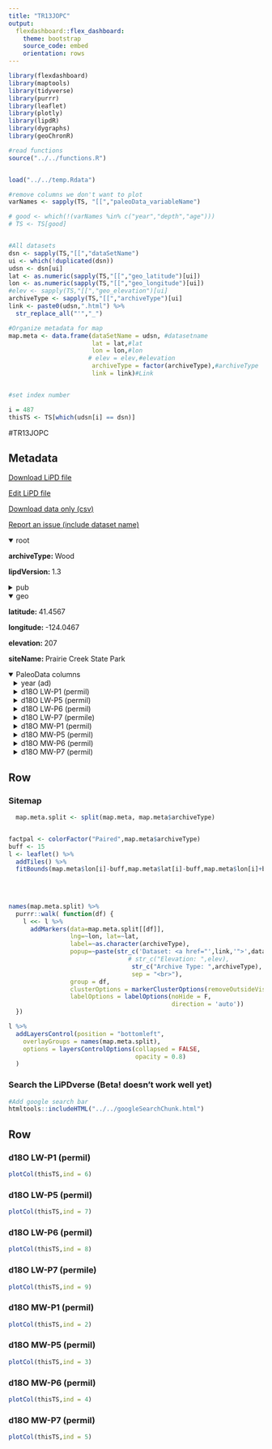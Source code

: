 ```yaml
---
title: "TR13JOPC"
output: 
  flexdashboard::flex_dashboard:
    theme: bootstrap
    source_code: embed
    orientation: rows
---
```


```r
library(flexdashboard)
library(maptools)
library(tidyverse)
library(purrr)
library(leaflet)
library(plotly)
library(lipdR)
library(dygraphs)
library(geoChronR)

#read functions
source("../../functions.R")


load("../../temp.Rdata")

#remove columns we don't want to plot
varNames <- sapply(TS, "[[","paleoData_variableName")

# good <- which(!(varNames %in% c("year","depth","age")))
# TS <- TS[good]


#All datasets
dsn <- sapply(TS,"[[","dataSetName")
ui <- which(!duplicated(dsn))
udsn <- dsn[ui]
lat <- as.numeric(sapply(TS,"[[","geo_latitude")[ui])
lon <- as.numeric(sapply(TS,"[[","geo_longitude")[ui])
#elev <- sapply(TS,"[[","geo_elevation")[ui]
archiveType <- sapply(TS,"[[","archiveType")[ui]
link <- paste0(udsn,".html") %>% 
  str_replace_all("'","_")

#Organize metadata for map
map.meta <- data.frame(dataSetName = udsn, #datasetname
                       lat = lat,#lat
                       lon = lon,#lon
                      # elev = elev,#elevation
                       archiveType = factor(archiveType),#archiveType
                       link = link)#Link


#set index number

i = 487
thisTS <- TS[which(udsn[i] == dsn)]
```
#TR13JOPC

Metadata {.sidebar}
-------------------------------------
[Download LiPD file](TR13JOPC.lpd)
            

[Edit LiPD file](http://lipd.net/playground?source=http://lipdverse.org/iso2kv0_11_0/TR13JOPC.lpd)
            

[Download data only (csv)](TR13JOPC.csv)
            

[Report an issue (include dataset name)](https://github.com/nickmckay/LiPDverse/issues)

<details open style="margin-left: 0px">
<summary>root</summary>
<p style="margin-left: 0px"><strong>archiveType: </strong>Wood
<p style="margin-left: 0px"><strong>lipdVersion: </strong>1.3
</details>
<details>
<summary>pub</summary>
<details style="margin-left: 10px">
<summary>pub1</summary>
<p style="margin-left: 10px"><strong>journal: </strong>Journal of Geophysical Research: Biogeosciences
<p style="margin-left: 10px"><strong>volume: </strong>118
<p style="margin-left: 10px"><strong>pages: </strong>1438-1450
<p style="margin-left: 10px"><strong>title: </strong>Oxygen and carbon stable isotopes in coast redwood tree rings respond to spring and summer climate signals
<p style="margin-left: 10px"><strong>DOI: </strong>10.1002/jgrg.20111
</details>
</details>
<details open style="margin-left: 0px">
<summary>geo</summary>
<p style="margin-left: 0px"><strong>latitude: </strong>41.4567
<p style="margin-left: 0px"><strong>longitude: </strong>-124.0467
<p style="margin-left: 0px"><strong>elevation: </strong>207
<p style="margin-left: 0px"><strong>siteName: </strong>Prairie Creek State Park
</details>
<details open>
<summary>PaleoData columns</summary>
<details style="margin-left: 10px">
<summary>year (ad)</summary>
<p style="margin-left: 10px"><strong>TSid: </strong>WEB6b613df4
<p style="margin-left: 10px"><strong>variableName: </strong>year
<p style="margin-left: 10px"><strong>units: </strong>ad
<p style="margin-left: 10px"><strong>description: </strong>year ad
</details>
<details style="margin-left: 10px">
<summary>d18O LW-P1 (permil)</summary>
<p style="margin-left: 10px"><strong>TSid: </strong>WEB93ccadc2
<p style="margin-left: 10px"><strong>variableName: </strong>d18O LW-P1
<p style="margin-left: 10px"><strong>units: </strong>permil
<p style="margin-left: 10px"><strong>description: </strong>late-wood cellulose d18O from tree P1
<details>
<summary>interpretation</summary>
<details style="margin-left: 20px">
<summary>1</summary>
<p style="margin-left: 20px"><strong>variable: </strong>d18O
<p style="margin-left: 20px"><strong>direction: </strong>positive
<p style="margin-left: 20px"><strong>scope: </strong>isotope
<p style="margin-left: 20px"><strong>variableDetail: </strong>precipitation d18O
<p style="margin-left: 20px"><strong>seasonality: </strong>growing season
</details>
</details>
</details>
<details style="margin-left: 10px">
<summary>d18O LW-P5 (permil)</summary>
<p style="margin-left: 10px"><strong>TSid: </strong>WEBa9c47a40
<p style="margin-left: 10px"><strong>variableName: </strong>d18O LW-P5
<p style="margin-left: 10px"><strong>units: </strong>permil
<p style="margin-left: 10px"><strong>description: </strong>late-wood cellulose d18O from tree P5
<details>
<summary>interpretation</summary>
<details style="margin-left: 20px">
<summary>1</summary>
<p style="margin-left: 20px"><strong>variable: </strong>d18O
<p style="margin-left: 20px"><strong>direction: </strong>positive
<p style="margin-left: 20px"><strong>scope: </strong>isotope
<p style="margin-left: 20px"><strong>variableDetail: </strong>precipitation d18O
<p style="margin-left: 20px"><strong>seasonality: </strong>growing season
</details>
</details>
</details>
<details style="margin-left: 10px">
<summary>d18O LW-P6 (permil)</summary>
<p style="margin-left: 10px"><strong>TSid: </strong>WEBaba520fa
<p style="margin-left: 10px"><strong>variableName: </strong>d18O LW-P6
<p style="margin-left: 10px"><strong>units: </strong>permil
<p style="margin-left: 10px"><strong>description: </strong>late-wood cellulose d18O from tree P6
<details>
<summary>interpretation</summary>
<details style="margin-left: 20px">
<summary>1</summary>
<p style="margin-left: 20px"><strong>variable: </strong>d18O
<p style="margin-left: 20px"><strong>direction: </strong>positive
<p style="margin-left: 20px"><strong>scope: </strong>isotope
<p style="margin-left: 20px"><strong>variableDetail: </strong>precipitation d18O
<p style="margin-left: 20px"><strong>seasonality: </strong>growing season
</details>
</details>
</details>
<details style="margin-left: 10px">
<summary>d18O LW-P7 (permile)</summary>
<p style="margin-left: 10px"><strong>TSid: </strong>WEBd5fd45b6
<p style="margin-left: 10px"><strong>variableName: </strong>d18O LW-P7
<p style="margin-left: 10px"><strong>units: </strong>permile
<p style="margin-left: 10px"><strong>description: </strong>late-wood cellulose d18O from tree P7
<details>
<summary>interpretation</summary>
<details style="margin-left: 20px">
<summary>1</summary>
<p style="margin-left: 20px"><strong>variable: </strong>d18O
<p style="margin-left: 20px"><strong>direction: </strong>positive
<p style="margin-left: 20px"><strong>scope: </strong>isotope
<p style="margin-left: 20px"><strong>variableDetail: </strong>precipitation d18O
<p style="margin-left: 20px"><strong>seasonality: </strong>growing season
</details>
</details>
</details>
<details style="margin-left: 10px">
<summary>d18O MW-P1 (permil)</summary>
<p style="margin-left: 10px"><strong>TSid: </strong>WEB7105d7a6
<p style="margin-left: 10px"><strong>variableName: </strong>d18O MW-P1
<p style="margin-left: 10px"><strong>units: </strong>permil
<p style="margin-left: 10px"><strong>description: </strong>middle-wood cellulose d18O from tree P1
</details>
<details style="margin-left: 10px">
<summary>d18O MW-P5 (permil)</summary>
<p style="margin-left: 10px"><strong>TSid: </strong>WEBad27530f
<p style="margin-left: 10px"><strong>variableName: </strong>d18O MW-P5
<p style="margin-left: 10px"><strong>units: </strong>permil
<p style="margin-left: 10px"><strong>description: </strong>middle-wood cellulose d18O from tree P5
</details>
<details style="margin-left: 10px">
<summary>d18O MW-P6 (permil)</summary>
<p style="margin-left: 10px"><strong>TSid: </strong>WEB81ca9328
<p style="margin-left: 10px"><strong>variableName: </strong>d18O MW-P6
<p style="margin-left: 10px"><strong>units: </strong>permil
<p style="margin-left: 10px"><strong>description: </strong>middle-wood cellulose d18O from tree P6
</details>
<details style="margin-left: 10px">
<summary>d18O MW-P7 (permil)</summary>
<p style="margin-left: 10px"><strong>TSid: </strong>WEBd9f73e6a
<p style="margin-left: 10px"><strong>variableName: </strong>d18O MW-P7
<p style="margin-left: 10px"><strong>units: </strong>permil
<p style="margin-left: 10px"><strong>description: </strong>middle-wood cellulose d18O from tree P7
</details>

Row {.tabset .tabset-fade}
-----------------------------------------------------------------------

### Sitemap

```r
  map.meta.split <- split(map.meta, map.meta$archiveType)


factpal <- colorFactor("Paired",map.meta$archiveType)
buff <- 15
l <- leaflet() %>% 
  addTiles() %>% 
  fitBounds(map.meta$lon[i]-buff,map.meta$lat[i]-buff,map.meta$lon[i]+buff,map.meta$lat[i]+buff)
  

  
  
names(map.meta.split) %>%
  purrr::walk( function(df) {
    l <<- l %>%
      addMarkers(data=map.meta.split[[df]],
                 lng=~lon, lat=~lat,
                 label=~as.character(archiveType),
                 popup=~paste(str_c('Dataset: <a href="',link,'">',dataSetName,'</a>'),
                                 # str_c("Elevation: ",elev),
                                  str_c("Archive Type: ",archiveType),
                                  sep = "<br>"),
                 group = df,
                 clusterOptions = markerClusterOptions(removeOutsideVisibleBounds = F),
                 labelOptions = labelOptions(noHide = F,
                                             direction = 'auto'))
  })

l %>%
  addLayersControl(position = "bottomleft",
    overlayGroups = names(map.meta.split),
    options = layersControlOptions(collapsed = FALSE,
                                   opacity = 0.8)
  )
```

### Search the LiPDverse (Beta! doesn't work well yet)
```r
#Add google search bar
htmltools::includeHTML("../../googleSearchChunk.html")
```


Row {.tabset .tabset-fade}
-----------------------------------------------------------------------

### d18O LW-P1 (permil)
```r
plotCol(thisTS,ind = 6)
```

### d18O LW-P5 (permil)
```r
plotCol(thisTS,ind = 7)
```

### d18O LW-P6 (permil)
```r
plotCol(thisTS,ind = 8)
```

### d18O LW-P7 (permile)
```r
plotCol(thisTS,ind = 9)
```

### d18O MW-P1 (permil)
```r
plotCol(thisTS,ind = 2)
```

### d18O MW-P5 (permil)
```r
plotCol(thisTS,ind = 3)
```

### d18O MW-P6 (permil)
```r
plotCol(thisTS,ind = 4)
```

### d18O MW-P7 (permil)
```r
plotCol(thisTS,ind = 5)
```

